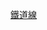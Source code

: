 {{Routemap|inline=<includeonly>yes</includeonly>|collapse=yes|title=箱根登山電車|title-bg=#f15a22|title-color=white|map=
\KHSTa\tHST~~ ~~[[新宿站|新宿]]/[[北千住站|北千住]]
\STR\tSTRe
\KRWg+l\KRWr~~ ~~→[[東京地下鐵]]：[[千代田線]]
HST~~ ~~[[代代木上原站|代代木上原]]
\\KRZo\LSTRq\STR+r~~ ~~[[伊豆箱根鐵道]]：[[大雄山線]]
\STR+l\KRZu\STRq\KRZu~~ ~~[[東海旅客鐵道|JR東海]]：[[東海道新幹線]]
\STR\STR\STR+l\KRZu~~ ~~[[東日本旅客鐵道|JR東]]：[[東海道線 (JR東日本)|東海道本線]]
\STR\STR\STR\LSTR~~ ~~<!-- 大雄山線緑町站 他線の接続しない站のため非表示 -->
\STR\STR\KRWg+l\KRWgr~~ ~~↑[[小田急電鐵|小田急]]：[[小田原線]]
\BHF\BHF+GRZq\BHF\KBHFe~~0.0~~OH47 '''[[小田原站|小田原]]'''~~高14米<ref name="tozan131129"/><!-- CPICは対面乗換え -->
\STR\eKRWgl+l\eKRWgr+r\uexKBHFa~~ ~~↓箱根登山鐵道：鐵道線
\STR\STR\STR\uexLSTR~~ ~~↓''{{link-ja|小田原市內線|箱根登山鉄道小田原市内線}}''
\TUNNEL1\TUNNEL1\TUNNEL1\uexLSTR~~ ~~小峰隧道~~長285.6米<ref name="rp532-x"/>
uexLSTR+l\emKRZo\emKRZo\emKRZo\uexLSTRr
uexLSTR\STR\STR\STRl\
uexLSTR\STRl\KRZu\STRq\
uexLKRWl\uexKRW+r\STR\\
uexKBHFe\BHF\~~1.7~~OH48 '''[[箱根板橋站|箱根板橋]]'''~~高16米<ref name="tozan131129"/><!-- 軌道線は同時に存在したものを示す -->
hSTRae~~ ~~[[國道1號 (日本)|國道1號]]
SKRZ-Au~~ ~~[[小田原厚木道路]]
BHF~~3.2~~OH49 '''[[風祭站|風祭]]'''~~高36米<ref name="tozan131129"/>
STR~~ ~~ ~~↑[[窄軌]]
KDSTa\dSTR\~~ ~~入生田檢車區~~檢車區內[[標準軌]]
v-SHI2l\SHI1l!~vSHI2+r-\~~ ~~↓[[三線軌條]]<!--アイコンを複線にしているのはこの區間が三線軌条のためで、左が標準軌、右が狭軌としている。実際は1本の線路となっている-->
vBHF~~4.2~~OH50 '''[[入生田站|入生田]]'''~~高54米<ref name="tozan131129"/>
vSTR+GRZq~~ ~~[[小田原市]]/[[箱根町]]邊界
vSTR~~ ~~ ~~↑三線軌條 DC1500V
vBHF~~6.1~~OH51 '''[[箱根湯本站|箱根湯本]]'''~~高96.8米<ref name="tozan131129"/>
vSHI1l-ENDEe~~ ~~↓[[標準軌]] DC750V
TUNNEL2~~ ~~湯本隧道~~長24.1米<ref name="rp532-x"/>
TUNNEL1~~ ~~地藏山隧道~~長181.3米<ref name="rp532-x"/>
TUNNEL1~~ ~~塔之峰隧道~~長194.1米<ref name="rp532-x"/>
BHF~~7.1~~OH52 '''[[塔之澤站|塔之澤]]'''~~高153米<ref name="tozan131129"/>
TUNNEL2~~ ~~大嶽隧道~~長317.9米<ref name="rp532-x"/>
TUNNEL1~~ ~~杉山隧道~~長148.9米<ref name="rp532-x"/>
WBRÜCKE1~~ ~~{{link-ja|早川橋樑 (箱根登山鐵道鐵道線)|早川橋梁 (箱根登山鉄道鉄道線)|早川橋樑}}
BRÜCKE2~~ ~~國道1號
TUNNEL2~~ ~~出山隧道~~長125米<ref name="rp532-x"/>
TUNNEL2~~ ~~松山隧道~~長97米<ref name="rp532-x"/>
\ABZl+l\KDSTeq~~8.3~~[[出山信號場]]~~高222米<ref name="tozan131129"/>
TUNNEL1~~ ~~嵐山隧道~~長237米<ref name="rp532-x"/>
TUNNEL2~~ ~~鐘山隧道~~長90米<ref name="rp532-x"/>
TUNNEL1~~ ~~常磐山隧道~~長167米<ref name="rp532-x"/>
TUNNEL1~~ ~~畑山隧道~~長103米<ref name="rp532-x"/>
KBHFaq\STRr!~SHI4rq\~~9.9~~OH53 '''[[大平台站|大平台]]'''~~高337米<ref name="tozan131129"/>
\SHI4+lq!~STR+l\KDSTeq~~10.4~~[[上大平台信號場]]~~高346米<ref name="tozan131129"/>
TUNNEL1~~ ~~大平台隧道~~長302米<ref name="rp532-x"/>
DST~~11.2~~[[仙人台信號場]]~~高410米<ref name="tozan131129"/>
BHF~~12.1~~OH54 '''[[宮之下站|宮之下]]'''~~高436米<ref name="tozan131129"/>
STR~~ ~~國道1號
BHF~~13.4~~OH55 '''[[小涌谷站|小涌谷]]'''~~高523米<ref name="tozan131129"/>
BHF~~14.3~~OH56 '''[[雕刻之森站|雕刻之森]]'''~~高539米<ref name="tozan131129"/>
\KBHFe\KBHFa~~15.0~~OH57 '''[[強羅站|強羅]]'''~~高541米<ref name="tozan131129"/>
\\STRl~~ ~~[[箱根登山鐵道]]：[[鋼索線 (箱根登山鐵道)|鋼索線]]
|bottom={{navbar|箱根登山鐵道RDT/鐵道線}}
}}<noinclude>{{rdt intro|[[鐵道線 (箱根登山鐵道)|箱根登山鐵道鐵道線]]}}

[[Category:箱根登山鐵道RDT|鐵道線]]

</noinclude>